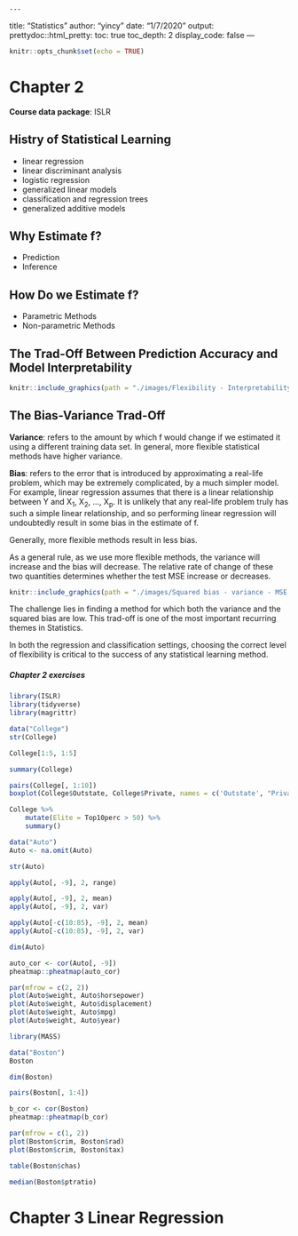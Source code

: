     ---
title: "Statistics"
author: "yincy"
date: "1/7/2020"
output: 
    prettydoc::html_pretty:
        toc: true 
        toc_depth: 2
        display_code: false
---

```r
knitr::opts_chunk$set(echo = TRUE)
```

# Chapter 2

**Course data package**: ISLR

## Histry of Statistical Learning  

- linear regression  
- linear discriminant analysis  
- logistic regression  
- generalized linear models  
- classification and regression trees  
- generalized additive models  


## Why Estimate f?  

- Prediction  
- Inference  


## How Do we Estimate f?  

- Parametric Methods  
- Non-parametric Methods  


## The Trad-Off Between Prediction Accuracy and Model Interpretability  
```r
knitr::include_graphics(path = "./images/Flexibility - Interpretability.PNG")
```


## The Bias-Variance Trad-Off   
**Variance**: refers to the amount by which f would change if we estimated it using a different training data set. In general, more flexible statistical methods have higher variance.  

**Bias**: refers to the error that is introduced by approximating a real-life problem, which may be extremely complicated, by a much simpler model. For example, linear regression assumes that there is a linear relationship between Y and X~1~, X~2~, ..., X~p~. It is unlikely that any real-life problem truly has such a simple linear relationship, and so performing linear regression will undoubtedly result in some bias in the estimate of f.  

Generally, more flexible methods result in less bias.  

As a general rule, as we use more flexible methods, the variance will increase and the bias will decrease. The relative rate of change of these two quantities determines whether the test MSE increase or decreases.  

```r
knitr::include_graphics(path = "./images/Squared bias - variance - MSE.PNG")
```


The challenge lies in finding a method for which both the variance and the squared bias are low. This trad-off is one of the most important recurring themes in Statistics.  


In both the regression and classification settings, choosing the correct level of flexibility is critical to the success of any statistical learning method.  


##### Chapter 2 exercises  

```r
library(ISLR)
library(tidyverse)
library(magrittr)
```


```r
data("College")
str(College)
```


```r
College[1:5, 1:5]
```

```r
summary(College)
```

```r
pairs(College[, 1:10])
boxplot(College$Outstate, College$Private, names = c('Outstate', "Private"))
```

```r
College %>% 
    mutate(Elite = Top10perc > 50) %>% 
    summary()
```



```r
data("Auto")
Auto <- na.omit(Auto)
```


```r
str(Auto)
```

```r
apply(Auto[, -9], 2, range)
```


```r
apply(Auto[, -9], 2, mean)
apply(Auto[, -9], 2, var)

apply(Auto[-c(10:85), -9], 2, mean)
apply(Auto[-c(10:85), -9], 2, var)
```


```r
dim(Auto)
```


```r
auto_cor <- cor(Auto[, -9])
pheatmap::pheatmap(auto_cor)
```


```r
par(mfrow = c(2, 2))
plot(Auto$weight, Auto$horsepower)
plot(Auto$weight, Auto$displacement)
plot(Auto$weight, Auto$mpg)
plot(Auto$weight, Auto$year)
```

```r
library(MASS)
```


```r
data("Boston")
Boston
```

```r
dim(Boston)
```


```r
pairs(Boston[, 1:4])
```

```r
b_cor <- cor(Boston)
pheatmap::pheatmap(b_cor)
```

```r
par(mfrow = c(1, 2))
plot(Boston$crim, Boston$rad)
plot(Boston$crim, Boston$tax)
```


```r
table(Boston$chas)
```


```r
median(Boston$ptratio)
```




# Chapter 3 Linear Regression  






























